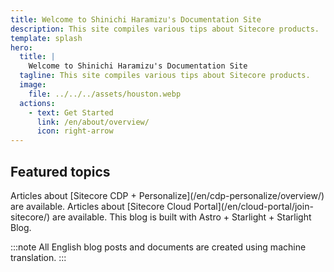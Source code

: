 ```yaml
---
title: Welcome to Shinichi Haramizu's Documentation Site
description: This site compiles various tips about Sitecore products.
template: splash
hero:
  title: |
    Welcome to Shinichi Haramizu's Documentation Site
  tagline: This site compiles various tips about Sitecore products.
  image:
    file: ../../../assets/houston.webp
  actions:
    - text: Get Started
      link: /en/about/overview/
      icon: right-arrow
---
```



## Featured topics

<CardGrid stagger>
  <Card title="Engagement" icon="pencil">
    Articles about [Sitecore CDP + Personalize](/en/cdp-personalize/overview/) are available.
  </Card>
  <Card title="Sitecore Composable DXP" icon="add-document">
    Articles about [Sitecore Cloud Portal](/en/cloud-portal/join-sitecore/) are available.
  </Card>
  <Card title="Astro" icon="setting">
    This blog is built with Astro + Starlight + Starlight Blog.
  </Card>
</CardGrid>

:::note 
All English blog posts and documents are created using machine translation.
:::
